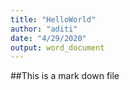 ---
title: "HelloWorld"
author: "aditi"
date: "4/29/2020"
output: word_document
---
##This is a mark down file